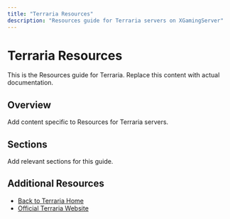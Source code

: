 ```yaml
---
title: "Terraria Resources"
description: "Resources guide for Terraria servers on XGamingServer"
---
```


# Terraria Resources

This is the Resources guide for Terraria. Replace this content with actual documentation.

## Overview

Add content specific to Resources for Terraria servers.

## Sections

Add relevant sections for this guide.

## Additional Resources

- [Back to Terraria Home](./index)
- [Official Terraria Website](https://example.com)
